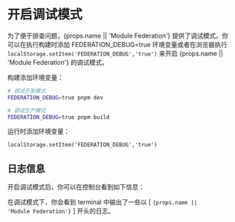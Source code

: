 # 开启调试模式

为了便于排查问题，{props.name || 'Module Federation'} 提供了调试模式，你可以在执行构建时添加 FEDERATION_DEBUG=true 环境变量或者在浏览器执行 `localStorage.setItem('FEDERATION_DEBUG','true')` 来开启 {props.name || 'Module Federation'} 的调试模式。

构建添加环境变量：

```bash
# 调试开发模式
FEDERATION_DEBUG=true pnpm dev

# 调试生产模式
FEDERATION_DEBUG=true pnpm build
```

运行时添加环境变量：

```
localStorage.setItem('FEDERATION_DEBUG','true')
```

## 日志信息

开启调试模式后，你可以在控制台看到如下信息：

在调试模式下，你会看到 terminal 中输出了一些以 [ <code>{props.name || 'Module Federation'}</code> ] 开头的日志。

